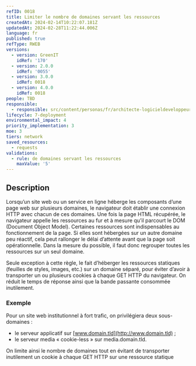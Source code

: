 ```yaml
---
refID: 0018
title: Limiter le nombre de domaines servant les ressources
createdAt: 2024-02-14T10:22:07.181Z
updatedAt: 2024-02-28T11:22:44.006Z
language: fr
published: true
refType: RWEB
versions:
  - version: GreenIT
    idRef: '170'
  - version: 2.0.0
    idRef: '0055'
  - version: 3.0.0
    idRef: 0018
  - version: 4.0.0
    idRef: 0018
people: TBD
responsible:
  - responsible: src/content/personas/fr/architecte-logicieldeveloppeur.mdx
lifecycle: 7-deployment
environmental_impact: 4
priority_implementation: 3
moe: 3
tiers: network
saved_resources:
  - requests
validations:
  - rule: de domaines servant les ressources
    maxValue: '5'
---
```


## Description

Lorsqu’un site web ou un service en ligne héberge les composants d’une page web sur plusieurs domaines,
le navigateur doit établir une connexion HTTP avec chacun de ces domaines. Une fois la page HTML récupérée,
le navigateur appelle les ressources au fur et à mesure qu’il parcourt le DOM (Document Object Model).
Certaines ressources sont indispensables au fonctionnement de la page. Si elles sont hébergées sur un autre domaine peu réactif,
cela peut rallonger le délai d’attente avant que la page soit opérationnelle. Dans la mesure du possible, il faut donc regrouper toutes les ressources sur un seul domaine.

Seule exception à cette règle, le fait d’héberger les ressources statiques (feuilles de styles, images, etc.) sur un domaine séparé,
pour éviter d’avoir à transporter un ou plusieurs cookies à chaque GET HTTP du navigateur. On réduit le temps de réponse ainsi que la bande passante consommée inutilement.

### Exemple

Pour un site web institutionnel à fort trafic, on privilégiera deux sous-domaines :

* le serveur applicatif sur [www.domain.tld](http://www.domain.tld) ;
* le serveur media « cookie-less » sur media.domain.tld.

On limite ainsi le nombre de domaines tout en évitant de transporter inutilement un cookie à chaque GET HTTP sur une ressource statique
